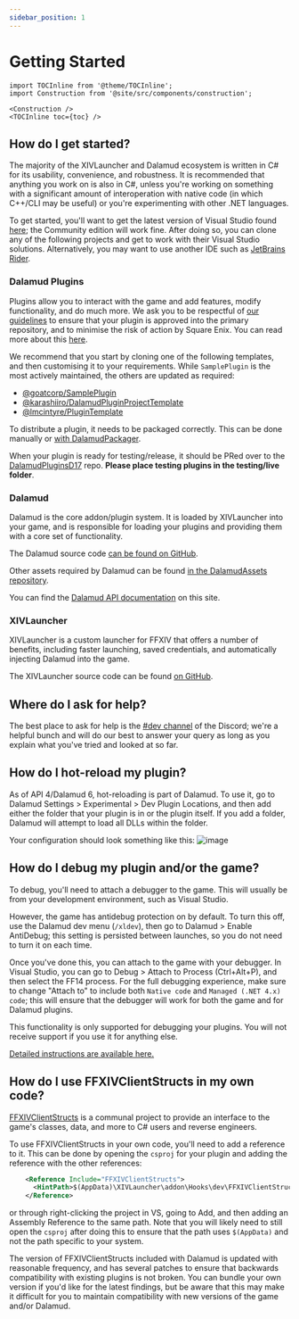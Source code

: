 ```yaml
---
sidebar_position: 1
---
```


# Getting Started

```mdx-code-block
import TOCInline from '@theme/TOCInline';
import Construction from '@site/src/components/construction';

<Construction />
<TOCInline toc={toc} />
```

## How do I get started?

The majority of the XIVLauncher and Dalamud ecosystem is written in C# for its
usability, convenience, and robustness. It is recommended that anything you work
on is also in C#, unless you're working on something with a significant amount
of interoperation with native code (in which C++/CLI may be useful) or you're
experimenting with other .NET languages.

To get started, you'll want to get the latest version of Visual Studio found
[here](https://visualstudio.microsoft.com/downloads/); the Community edition
will work fine. After doing so, you can clone any of the following projects and
get to work with their Visual Studio solutions. Alternatively, you may want to
use another IDE such as [JetBrains Rider](https://www.jetbrains.com/rider/).

### Dalamud Plugins

Plugins allow you to interact with the game and add features, modify
functionality, and do much more. We ask you to be respectful of
[our guidelines](#q-what-am-i-allowed-to-do-in-my-plugin) to ensure that your
plugin is approved into the primary repository, and to minimise the risk of
action by Square Enix. You can read more about this
[here](#q-why-do-you-discourage-certain-types-of-plugins).

We recommend that you start by cloning one of the following templates, and then
customising it to your requirements. While `SamplePlugin` is the most actively
maintained, the others are updated as required:

- [@goatcorp/SamplePlugin](https://github.com/goatcorp/SamplePlugin)
- [@karashiiro/DalamudPluginProjectTemplate](https://karashiiro/DalamudPluginProjectTemplate)
- [@lmcintyre/PluginTemplate](https://github.com/lmcintyre/PluginTemplate)

To distribute a plugin, it needs to be packaged correctly. This can be done
manually or [with DalamudPackager](https://github.com/goatcorp/DalamudPackager).

When your plugin is ready for testing/release, it should be PRed over to the
[DalamudPluginsD17](https://github.com/goatcorp/DalamudPluginsD17) repo.
**Please place testing plugins in the testing/live folder**.

### Dalamud

Dalamud is the core addon/plugin system. It is loaded by XIVLauncher into your
game, and is responsible for loading your plugins and providing them with a core
set of functionality.

The Dalamud source code
[can be found on GitHub](https://github.com/goatcorp/Dalamud).

Other assets required by Dalamud can be found
[in the DalamudAssets repository](https://github.com/goatcorp/DalamudAssets).

You can find the [Dalamud API documentation](api) on this site.

### XIVLauncher

XIVLauncher is a custom launcher for FFXIV that offers a number of benefits,
including faster launching, saved credentials, and automatically injecting
Dalamud into the game.

The XIVLauncher source code can be found
[on GitHub](https://github.com/goatcorp/FFXIVQuickLauncher).

## Where do I ask for help?

The best place to ask for help is the
[#dev channel](https://discord.gg/wwYXnzWYqY) of the Discord; we're a helpful
bunch and will do our best to answer your query as long as you explain what
you've tried and looked at so far.

## How do I hot-reload my plugin?

As of API 4/Dalamud 6, hot-reloading is part of Dalamud. To use it, go to
Dalamud Settings > Experimental > Dev Plugin Locations, and then add either the
folder that your plugin is in or the plugin itself. If you add a folder, Dalamud
will attempt to load all DLLs within the folder.

Your configuration should look something like this:
![image](https://user-images.githubusercontent.com/707827/166122747-97f0f7c7-e1a4-4093-adeb-5c7c8eab935c.png)

## How do I debug my plugin and/or the game?

To debug, you'll need to attach a debugger to the game. This will usually be
from your development environment, such as Visual Studio.

However, the game has antidebug protection on by default. To turn this off, use
the Dalamud dev menu (`/xldev`), then go to Dalamud > Enable AntiDebug; this
setting is persisted between launches, so you do not need to turn it on each
time.

Once you've done this, you can attach to the game with your debugger. In Visual
Studio, you can go to Debug > Attach to Process (Ctrl+Alt+P), and then select
the FF14 process. For the full debugging experience, make sure to change "Attach
to" to include both `Native code` and `Managed (.NET 4.x) code`; this will
ensure that the debugger will work for both the game and for Dalamud plugins.

This functionality is only supported for debugging your plugins. You will not
receive support if you use it for anything else.

[Detailed instructions are available here.](debug)

## How do I use FFXIVClientStructs in my own code?

[FFXIVClientStructs](https://github.com/aers/FFXIVClientStructs) is a communal
project to provide an interface to the game's classes, data, and more to C#
users and reverse engineers.

To use FFXIVClientStructs in your own code, you'll need to add a reference to
it. This can be done by opening the `csproj` for your plugin and adding the
reference with the other references:

```xml
    <Reference Include="FFXIVClientStructs">
      <HintPath>$(AppData)\XIVLauncher\addon\Hooks\dev\FFXIVClientStructs.dll</HintPath>
    </Reference>
```

or through right-clicking the project in VS, going to Add, and then adding an
Assembly Reference to the same path. Note that you will likely need to still
open the `csproj` after doing this to ensure that the path uses `$(AppData)` and
not the path specific to your system.

The version of FFXIVClientStructs included with Dalamud is updated with
reasonable frequency, and has several patches to ensure that backwards
compatibility with existing plugins is not broken. You can bundle your own
version if you'd like for the latest findings, but be aware that this may make
it difficult for you to maintain compatibility with new versions of the game
and/or Dalamud.
